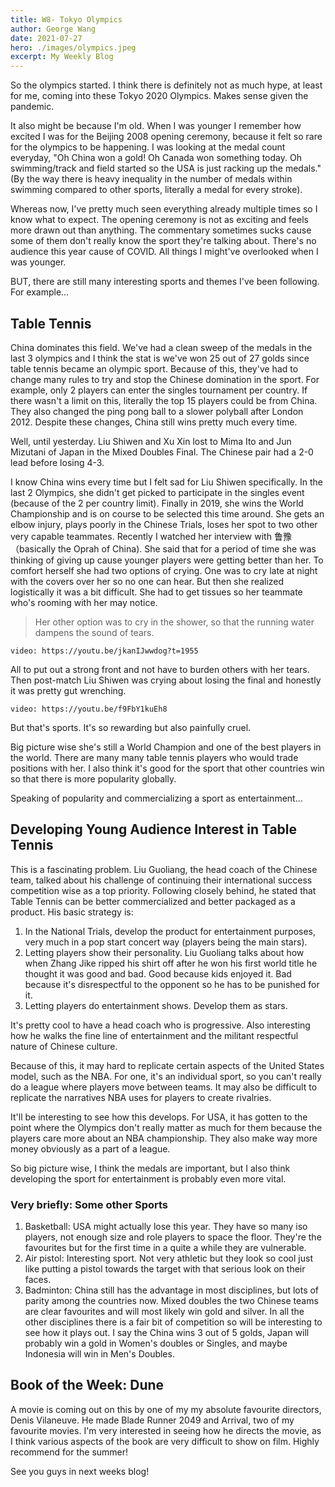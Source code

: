 ```yaml
---
title: W8- Tokyo Olympics
author: George Wang
date: 2021-07-27
hero: ./images/olympics.jpeg
excerpt: My Weekly Blog
---
```


So the olympics started. I think there is definitely not as much hype, at least for me, coming into these Tokyo 2020 Olympics. Makes sense given the pandemic. 

It also might be because I'm old. When I was younger I remember how excited I was for the Beijing 2008 opening ceremony, because it felt so rare for the olympics to be happening. I was looking at the medal count everyday, "Oh China won a gold! Oh Canada won something today. Oh swimming/track and field started so the USA is just racking up the medals."(By the way there is heavy inequality in the number of medals within swimming compared to other sports, literally a medal for every stroke). 

Whereas now, I've pretty much seen everything already multiple times so I know what to expect. The opening ceremony is not as exciting and feels more drawn out than anything. The commentary sometimes sucks cause some of them don't really know the sport they're talking about. There's no audience this year cause of COVID. All things I might've overlooked when I was younger. 

BUT, there are still many interesting sports and themes I've been following. For example...

## Table Tennis

China dominates this field. We've had a clean sweep of the medals in the last 3 olympics and I think the stat is we've won 25 out of 27 golds since table tennis became an olympic sport. Because of this, they've had to change many rules to try and stop the Chinese domination in the sport. For example, only 2 players can enter the singles tournament per country. If there wasn't a limit on this, literally the top 15 players could be from China. They also changed the ping pong ball to a slower polyball after London 2012. Despite these changes, China still wins pretty much every time. 

Well, until yesterday. Liu Shiwen and Xu Xin lost to Mima Ito and Jun Mizutani of Japan in the Mixed Doubles Final. The Chinese pair had a 2-0 lead before losing 4-3. 

I know China wins every time but I felt sad for Liu Shiwen specifically. In the last 2 Olympics, she didn't get picked to participate in the singles event (because of the 2 per country limit). Finally in 2019, she wins the World Championship and is on course to be selected this time around. She gets an elbow injury, plays poorly in the Chinese Trials, loses her spot to two other very capable teammates. Recently I watched her interview with 鲁豫 （basically the Oprah of China). She said that for a period of time she was thinking of giving up cause younger players were getting better than her. To comfort herself she had two options of crying. One was to cry late at night with the covers over her so no one can hear. But then she realized logistically it was a bit difficult. She had to get tissues so her teammate who's rooming with her may notice. 

> Her other option was to cry in the shower, so that the running water dampens the sound of tears.

`video: https://youtu.be/jkanIJwwdog?t=1955`

All to put out a strong front and not have to burden others with her tears. Then post-match Liu Shiwen was crying about losing the final and honestly it was pretty gut wrenching. 

`video: https://youtu.be/f9FbY1kuEh8`

But that's sports. It's so rewarding but also painfully cruel. 

Big picture wise she's still a World Champion and one of the best players in the world. There are many many table tennis players who would trade positions with her. I also think it's good for the sport that other countries win so that there is more popularity globally.

Speaking of popularity and commercializing a sport as entertainment...

## Developing Young Audience Interest in Table Tennis

This is a fascinating problem. Liu Guoliang, the head coach of the Chinese team, talked about his challenge of continuing their international success competition wise as a top priority. Following closely behind, he stated that Table Tennis can be better commercialized and better packaged as a product. His basic strategy is:

1. In the National Trials, develop the product for entertainment purposes, very much in a pop start concert way (players being the main stars). 
2. Letting players show their personality. Liu Guoliang talks about how when Zhang Jike ripped his shirt off after he won his first world title he thought it was good and bad. Good because kids enjoyed it. Bad because it's disrespectful to the opponent so he has to be punished for it. 
3. Letting players do entertainment shows. Develop them as stars.

It's pretty cool to have a head coach who is progressive. Also interesting how he walks the fine line of entertainment and the militant respectful nature of Chinese culture. 

Because of this, it may hard to replicate certain aspects of the United States model, such as the NBA. For one, it's an individual sport, so you can't really do a league where players move between teams. It may also be difficult to replicate the narratives NBA uses for players to create rivalries. 

It'll be interesting to see how this develops. For USA, it has gotten to the point where the Olympics don't really matter as much for them because the players care more about an NBA championship. They also make way more money obviously as a part of a league.

So big picture wise, I think the medals are important, but I also think developing the sport for entertainment is probably even more vital.

### Very briefly: Some other Sports

1. Basketball: USA might actually lose this year. They have so many iso players, not enough size and role players to space the floor. They're the favourites but for the first time in a quite a while they are vulnerable.
2. Air pistol: Interesting sport. Not very athletic but they look so cool just like putting a pistol towards the target with that serious look on their faces.
3. Badminton: China still has the advantage in most disciplines, but lots of parity among the countries now. Mixed doubles the two Chinese teams are clear favourites and will most likely win gold and silver. In all the other disciplines there is a fair bit of competition so will be interesting to see how it plays out. I say the China wins 3 out of 5 golds, Japan will probably win a gold in Women's doubles or Singles, and maybe Indonesia will win in Men's Doubles.

## Book of the Week: Dune

A movie is coming out on this by one of my my absolute favourite directors, Denis Vilaneuve. He made Blade Runner 2049 and Arrival, two of my favourite movies. I'm very interested in seeing how he directs the movie, as I think various aspects of the book are very difficult to show on film. Highly recommend for the summer!

See you guys in next weeks blog!


